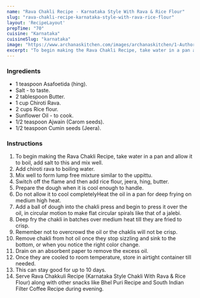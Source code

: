 ---
name: "Rava Chakli Recipe - Karnataka Style With Rava & Rice Flour"
slug: "rava-chakli-recipe-karnataka-style-with-rava-rice-flour"
layout: 'RecipeLayout'
prepTime: "70"
cuisine: "Karnataka"
cuisineSlug: "karnataka"
image: "https://www.archanaskitchen.com/images/archanaskitchen/1-Author/pavithrahr-gmail.com/Rava_chakli_recipe_edited.jpg"
excerpt: "To begin making the Rava Chakli Recipe, take water in a pan and allow it to boil, add salt to this and mix well"
---

### Ingredients

- 1 teaspoon Asafoetida (hing).
- Salt - to taste.
- 2 tablespoon Butter.
- 1 cup Chiroti Rava.
- 2 cups Rice flour.
- Sunflower Oil - to cook.
- 1/2 teaspoon Ajwain (Carom seeds).
- 1/2 teaspoon Cumin seeds (Jeera).

### Instructions

1. To begin making the Rava Chakli Recipe, take water in a pan and allow it to boil, add salt to this and mix well.
1. Add chiroti rava to boiling water.
1. Mix well to form lump free mixture similar to the uppittu.
1. Switch off the flame and then add rice flour, jeera, hing, butter.
1. Prepare the dough when it is cool enough to handle.
1. Do not allow it to cool completelyHeat the oil in a pan for deep frying on medium high heat.
1. Add a ball of dough into the chakli press and begin to press it over the oil, in circular motion to make flat circular spirals like that of a jalebi.
1. Deep fry the chakli in batches over medium heat till they are fried to crisp.
1. Remember not to overcrowd the oil or the chaklis will not be crisp.
1. Remove chakli from hot oil once they stop sizzling and sink to the bottom, or when you notice the right color change.
1. Drain on an absorbent paper to remove the excess oil.
1. Once they are cooled to room temperature, store in airtight container till needed.
1. This can stay good for up to 10 days.
1. Serve Rava Chakkuli Recipe (Karnataka Style Chakli With Rava & Rice Flour) along with other snacks like Bhel Puri Recipe and South Indian Filter Coffee Recipe during evening.

